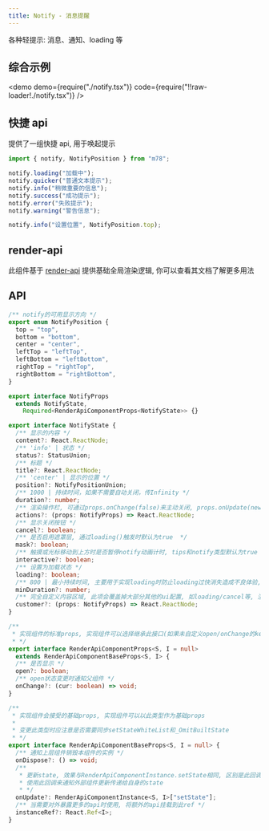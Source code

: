 ```yaml
---
title: Notify - 消息提醒
---
```


各种轻提示: 消息、通知、loading 等

## 综合示例

<demo
  demo={require("./notify.tsx")}
  code={require("!!raw-loader!./notify.tsx")}
/>

## 快捷 api

提供了一组快捷 api, 用于唤起提示

```ts
import { notify, NotifyPosition } from "m78";

notify.loading("加载中");
notify.quicker("普通文本提示");
notify.info("稍微重要的信息");
notify.success("成功提示");
notify.error("失败提示");
notify.warning("警告信息");

notify.info("设置位置", NotifyPosition.top);
```

## render-api

此组件基于 [render-api](/docs/components/ecology/render-api) 提供基础全局渲染逻辑, 你可以查看其文档了解更多用法

## API

```ts
/** notify的可用显示方向 */
export enum NotifyPosition {
  top = "top",
  bottom = "bottom",
  center = "center",
  leftTop = "leftTop",
  leftBottom = "leftBottom",
  rightTop = "rightTop",
  rightBottom = "rightBottom",
}

export interface NotifyProps
  extends NotifyState,
    Required<RenderApiComponentProps<NotifyState>> {}

export interface NotifyState {
  /** 显示的内容 */
  content?: React.ReactNode;
  /** 'info' | 状态 */
  status?: StatusUnion;
  /** 标题 */
  title?: React.ReactNode;
  /** 'center' | 显示的位置 */
  position?: NotifyPositionUnion;
  /** 1000 | 持续时间，如果不需要自动关闭，传Infinity */
  duration?: number;
  /** 渲染操作栏, 可通过props.onChange(false)来主动关闭, props.onUpdate(newState)来更新状态 */
  actions?: (props: NotifyProps) => React.ReactNode;
  /** 显示关闭按钮 */
  cancel?: boolean;
  /** 是否启用遮罩层, 通过loading()触发时默认为true  */
  mask?: boolean;
  /** 触摸或光标移动到上方时是否暂停notify动画计时, tips和notify类型默认为true */
  interactive?: boolean;
  /** 设置为加载状态 */
  loading?: boolean;
  /** 800 | 最小持续时间, 主要用于实现loading时防止loading过快消失造成不良体验, 用于loading()时, 此项默认值为800 */
  minDuration?: number;
  /** 完全自定义内容区域, 此项会覆盖掉大部分其他的ui配置, 如loading/cancel等, 渲染函数内可通过props.onChange(false)来主动关闭, props.onUpdate(newState)来更新状态 */
  customer?: (props: NotifyProps) => React.ReactNode;
}

/**
 * 实现组件的标准props, 实现组件可以选择继承此接口(如果未自定义open/onChange的key)或RenderApiComponentBaseProps
 * */
export interface RenderApiComponentProps<S, I = null>
  extends RenderApiComponentBaseProps<S, I> {
  /** 是否显示 */
  open?: boolean;
  /** open状态变更时通知父组件 */
  onChange?: (cur: boolean) => void;
}

/**
 * 实现组件会接受的基础props, 实现组件可以以此类型作为基础props
 *
 * 变更此类型时应注意是否需要同步setStateWhiteList和_OmitBuiltState
 * */
export interface RenderApiComponentBaseProps<S, I = null> {
  /** 通知上层组件销毁本组件的实例 */
  onDispose?: () => void;
  /**
   * 更新state, 效果与RenderApiComponentInstance.setState相同, 区别是此回调由实现组件调用
   * 使用此回调来通知外部组件更新传递给自身的state
   * */
  onUpdate?: RenderApiComponentInstance<S, I>["setState"];
  /** 当需要对外暴露更多的api时使用, 将额外的api挂载到此ref */
  instanceRef?: React.Ref<I>;
}
```
